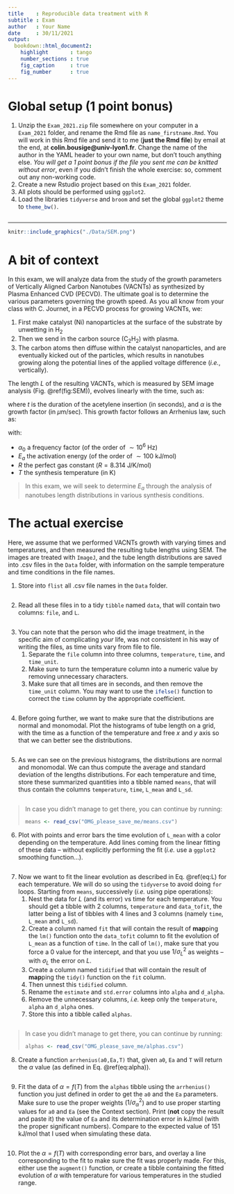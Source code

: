 ```yaml
---
title    : Reproducible data treatment with R
subtitle : Exam
author   : Your Name
date     : 30/11/2021
output: 
  bookdown::html_document2:
    highlight       : tango
    number_sections : true
    fig_caption     : true
    fig_number      : true
---
```



# Global setup (1 point bonus)

1. Unzip the `Exam_2021.zip` file somewhere on your computer in a `Exam_2021` folder, and rename the Rmd file as `name_firstname.Rmd`. You will work in this Rmd file and send it to me (**just the Rmd file**) by email at the end, at **colin.bousige@univ-lyon1.fr**. Change the name of the author in the YAML header to your own name, but don't touch anything else. *You will get a 1 point bonus if the file you sent me can be knitted without error*, even if you didn't finish the whole exercise: so, comment out any non-working code.
2. Create a new Rstudio project based on this `Exam_2021` folder.
3. All plots should be performed using `ggplot2`.
4. Load the libraries `tidyverse`{.R} and `broom` and set the global `ggplot2`{.R} theme to `theme_bw()`{.R}.

```r

```

---


```r
knitr::include_graphics("./Data/SEM.png")
```

# A bit of context

In this exam, we will analyze data from the study of the growth parameters of Vertically Aligned Carbon Nanotubes (VACNTs) as synthesized by Plasma Enhanced CVD (PECVD). The ultimate goal is to determine the various parameters governing the growth speed. As you all know from your class with C. Journet, in a PECVD process for growing VACNTs, we:

1. First make catalyst (Ni) nanoparticles at the surface of the substrate by unwetting in H~2~
2. Then we send in the carbon source (C~2~H~2~) with plasma. 
3. The carbon atoms then diffuse within the catalyst nanoparticles, and are eventually kicked out of the particles, which results in nanotubes growing along the potential lines of the applied voltage difference (*i.e.*, vertically).


The length $L$ of the resulting VACNTs, which is measured by SEM image analysis (Fig. \@ref(fig:SEM)), evolves linearly with the time, such as:

\begin{equation}
L=\alpha t
(\#eq:L)
\end{equation}
where $t$ is the duration of the acetylene insertion (in seconds), and $\alpha$ is the growth factor (in $\mu$m/sec). This growth factor follows an Arrhenius law, such as:

\begin{equation}
\alpha = \alpha_0 e^{-E_a/RT}
(\#eq:alpha)
\end{equation}
with:

- $\alpha_0$ a frequency factor (of the order of $\sim10^6$ Hz)
- $E_a$ the activation energy (of the order of $\sim100$ kJ/mol)
- $R$ the perfect gas constant ($R=8.314$ J/K/mol)
- $T$ the synthesis temperature (in K)

> In this exam, we will seek to determine $E_a$ through the analysis of nanotubes length distributions in various synthesis conditions.



# The actual exercise

Here, we assume that we performed VACNTs growth with varying times and temperatures, and then measured the resulting tube lengths using SEM. The images are treated with `ImageJ`, and the tube length distributions are saved into .csv files in the `Data` folder, with information on the sample temperature and time conditions in the file names. 


1. Store into `flist` all .csv file names in the `Data` folder.

```r

```

2. Read all these files in to a tidy `tibble` named `data`, that will contain two columns: `file`, and `L`.

```r

```

3. You can note that the person who did the image treatment, in the specific aim of complicating *your* life, was not consistent in his way of writing the files, as time units vary from file to file. 
    1. Separate the `file` column into three columns, `temperature`, `time`, and `time_unit`.
    2. Make sure to turn the temperature column into a numeric value by removing unnecessary characters.
    3. Make sure that all times are in seconds, and then remove the `time_unit` column. You may want to use the `ifelse()`{.R} function to correct the `time` column by the appropriate coefficient.

```r

```

4. Before going further, we want to make sure that the distributions are normal and monomodal. Plot the histograms of tube length on a grid, with the time as a function of the temperature and free *x* and *y* axis so that we can better see the distributions.

```r

```

5. As we can see on the previous histograms, the distributions are normal and monomodal. We can thus compute the average and standard deviation of the lengths distributions. For each temperature and time, store these summarized quantities into a tibble named `means`, that will thus contain the columns `temperature`, `time`, `L_mean` and `L_sd`.

```r

```

> In case you didn't manage to get there, you can continue by running:
> ```r
> means <- read_csv("OMG_please_save_me/means.csv")
> ```

6. Plot with points and error bars the time evolution of `L_mean` with a color depending on the temperature. Add lines coming from the linear fitting of these data -- without explicitly performing the fit (*i.e.* use a `ggplot2` smoothing function...).

```r

```

7. Now we want to fit the linear evolution as described in Eq. \@ref(eq:L) for each temperature. We will do so using the `tidyverse` to avoid doing `for` loops. Starting from `means`, successively (*i.e.* using pipe operations):
    1. Nest the data for $L$ (and its error) vs time for each temperature. You should get a tibble with 2 columns, `temperature` and `data_tofit`, the latter being a list of tibbles with 4 lines and 3 columns (namely `time`, `L_mean` and `L_sd`).
    2. Create a column named `fit` that will contain the result of **map**ping the `lm()` function onto the `data_tofit` column to fit the evolution of `L_mean` as a function of `time`. In the call of `lm()`, make sure that you force a 0 value for the intercept, and that you use $1/\sigma_L^2$ as weights – with $\sigma_L$ the error on $L$.
    3. Create a column named `tidified` that will contain the result of **map**ping the `tidy()` function on the `fit` column. 
    4. Then unnest this `tidified` column.
    5. Rename the `estimate` and `std.error` columns into `alpha` and `d_alpha`.
    6. Remove the unnecessary columns, *i.e.* keep only the `temperature`, `alpha` an `d_alpha` ones.
    7. Store this into a tibble called `alphas`.

```r

```

> In case you didn't manage to get there, you can continue by running:
> ```r
> alphas <- read_csv("OMG_please_save_me/alphas.csv")
> ```

8. Create a function `arrhenius(a0,Ea,T)` that, given `a0`, `Ea` and `T` will return the $\alpha$ value (as defined in Eq. \@ref(eq:alpha)).

```r

```

9. Fit the data of $\alpha=f(T)$ from the `alphas` tibble using the `arrhenius()` function you just defined in order to get the `a0` and the `Ea` parameters. Make sure to use the proper weights ($1/\sigma_\alpha^2$) and to use proper starting values for `a0` and `Ea` (see the Context section). Print (**not** copy the result and paste it) the value of `Ea` and its determination error in kJ/mol (with the proper significant numbers). Compare to the expected value of 151 kJ/mol that I used when simulating these data.

```r

```

10. Plot the $\alpha=f(T)$ with corresponding error bars, and overlay a line corresponding to the fit to make sure the fit was properly made. For this, either use the `augment()` function, or create a tibble containing the fitted evolution of $\alpha$ with temperature for various temperatures in the studied range.

```r

```


